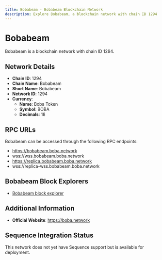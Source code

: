```yaml
--- 
title: Bobabeam - Bobabeam Blockchain Network
description: Explore Bobabeam, a blockchain network with chain ID 1294. Learn about its native currency, Boba Token, and how to interact with the network.
---
```


# Bobabeam

Bobabeam is a blockchain network with chain ID 1294.

## Network Details

- **Chain ID**: 1294
- **Chain Name**: Bobabeam
- **Short Name**: Bobabeam
- **Network ID**: 1294
- **Currency**: 
  - **Name**: Boba Token
  - **Symbol**: BOBA
  - **Decimals**: 18

## RPC URLs

Bobabeam can be accessed through the following RPC endpoints:

- https://bobabeam.boba.network
- wss://wss.bobabeam.boba.network
- https://replica.bobabeam.boba.network
- wss://replica-wss.bobabeam.boba.network

## Bobabeam Block Explorers

- [Bobabeam block explorer](https://blockexplorer.bobabeam.boba.network)

## Additional Information

- **Official Website**: https://boba.network

## Sequence Integration Status

This network does not yet have Sequence support but is available for deployment.
